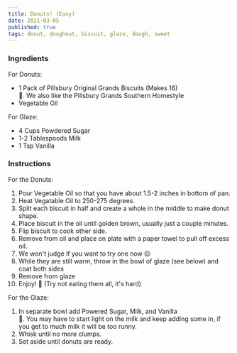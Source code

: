 ```yaml
---
title: Donuts! (Easy)
date: 2021-03-05
published: true
tags: donut, doughnut, biscuit, glaze, dough, sweet
---
```


### Ingredients
For Donuts:
- 1 Pack of Pillsbury Original Grands Biscuits (Makes 16)
<br /> 📝. We also like the Pillsbury Grands Southern Homestyle
- Vegetable Oil

For Glaze:
- 4 Cups Powdered Sugar
- 1-2 Tablespoods Milk
- 1 Tsp Vanilla

### Instructions
For the Donuts: 
1. Pour Vegetable Oil so that you have about 1.5-2 inches in bottom of pan.
2. Heat Vegatable Oil to 250-275 degrees.
3. Split each biscuit in half and create a whole in the middle to make donut shape.
4. Place biscuit in the oil until golden brown, usually just a couple minutes.
5. Flip biscuit to cook other side.
6. Remove from oil and place on plate with a paper towel to pull off excess oil.
7. We won't judge if you want to try one now 😉
8. While they are still warm, throw in the bowl of glaze (see below) and coat both sides
9. Remove from glaze
10. Enjoy! 🍩  (Try not eating them all, it's hard)

For the Glaze: 
1. In separate bowl add Powered Sugar, Milk, and Vanilla
<br /> 📝. You may have to start light on the milk and keep adding some in, if you get to much milk it will be too runny.
2. Whisk until no more clumps.
3. Set aside until donuts are ready.